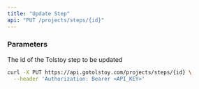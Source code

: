 ```yaml
---
title: "Update Step"
api: "PUT /projects/steps/{id}"
---
```


### Parameters

<Param path="id" type="string" required>

The id of the Tolstoy step to be updated

</Param>

<Param body="description" type="string"></Param>

<Param body="answers" type="array"></Param>

<Param body="videoId" type="string"></Param>

<Param body="overlayText" type="string"></Param>

<Param body="answerTime" type="number"></Param>

<RequestExample>

```bash Request
curl -X PUT https://api.gotolstoy.com/projects/steps/{id} \
  --header 'Authorization: Bearer <API_KEY>'
```

</RequestExample>
